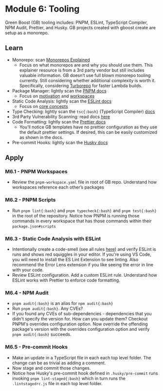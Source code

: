 # Module 6: Tooling
Green Boost (GB) tooling includes: PNPM, ESLint, TypeScript Compiler, NPM Audit, Prettier, and Husky. GB projects created with gboost create are setup as a monorepo.

## Learn
- Monorepo: scan [Monorepos Explained](https://monorepo.tools/)
    - Focus on what monorepos are and why you should use them. This explainer resource is from a 3rd party vendor but still includes valuable information. GB doesn’t use full blown monorepo tooling currently. Still considering whether additional complexity is worth it. Specifically, considering [Turborepo](https://turbo.build/repo) for faster Lambda builds.
- Package Manager: lightly scan the [PNPM docs](https://pnpm.io/)
    - Focus on [motivation](https://pnpm.io/motivation) and [workspaces](https://pnpm.io/workspaces)
- Static Code Analysis: lightly scan the [ESLint docs](https://eslint.org/)
    - Focus on [core concepts](https://eslint.org/docs/latest/use/core-concepts)
- Type Checking: lightly scan the `tsc{:bash}` (TypeScript Compiler) [docs](https://www.typescriptlang.org/docs/handbook/compiler-options.html)
- 3rd Party Vulnerability Scanning: read docs [here](https://docs.npmjs.com/cli/v9/commands/npm-audit)
- Code Formatting: lightly scan the [Prettier docs](https://prettier.io/)
    - You'll notice GB templates have no prettier configuration as they use the default prettier settings. If desired, this can be easily customized as shown in the docs.
- Pre-commit Hooks: lightly scan the [Husky docs](https://typicode.github.io/husky/)

## Apply
### M6.1 - PNPM Workspaces
- Review the `pnpm-workspace.yaml` file in root of GB repo. Understand how workspaces reference each other’s packages

### M6.2 - PNPM Scripts
- Run `pnpm lint{:bash}` and `pnpm typecheck{:bash}` and `pnpm test{:bash}` in the root of the repository. Notice how PNPM is running those commands in every workspace that has those commands within their `package.json#scripts`

### M6.3 - Static Code Analysis with ESLint
- Intentionally create a code-smell (see all rules [here](https://eslint.org/docs/latest/rules/)) and verify ESLint is runs and shows red squiggles in your editor. If you're using VS Code, you will need to install the ES Lint Extension to see linting. Also recommend the Error Lens extension if you like seeing the error in line with your code.
- Review ESLint configuration. Add a custom ESLint rule. Understand how ESLint works with Prettier to enforce code formatting.

### M6.4 - NPM Audit
- `pnpm audit{:bash}` is an alias for `npm audit{:bash}`
- Run `pnpm audit{:bash}`. Any CVEs?
- If you found any CVEs of sub-dependencies - dependencies that you didn't specify the version for. How can you update them? Checkout PNPM's overrides configuration option. Now override the offending package's version with the overrides configuration option and verify `pnpm audit{:bash}` succeeds.

### M6.5 - Pre-commit Hooks
- Make an update in a TypeScript file in each each top level folder. The change can be as trivial as adding a comment.
- Now stage and commit those changes.
- Notice how Husky's pre-commit hook defined in `.husky/pre-commit` runs invoking `pnpm lint-staged{:bash}` which in turn runs the `.lintstagedrc.js` file in each top level folder.